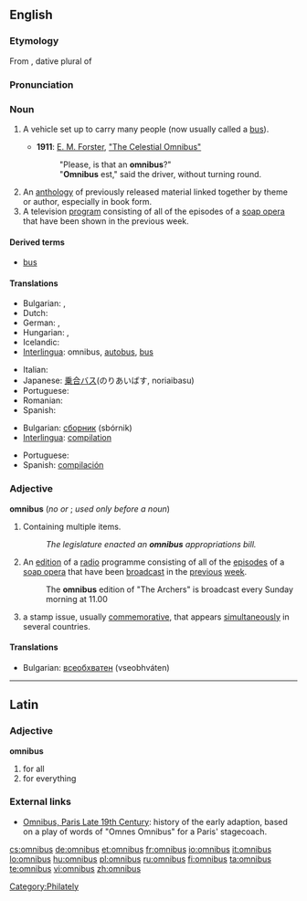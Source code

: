 {{also|Omnibus}}
==English==

===Etymology===
From {{etyl|la}} {{term|omnibus||lang=la|for all}}, dative plural of {{term|omnis||lang=la|all}}

===Pronunciation===
{{rfp}}
{{rfap|UK|UK}}
{{rfap|US|US}}

===Noun===
{{wikipedia}}
{{en-noun|es}}

# {{obsolete}} A vehicle set up to carry many people (now usually called a [[bus]]).
#* '''1911''': [[w:E. M. Forster|E. M. Forster]], [[w:The Celestial Omnibus|"The Celestial Omnibus"]]
#*: "Please, is that an '''omnibus'''?"<br>"'''Omnibus''' est," said the driver, without turning round.
# An [[anthology]] of previously released material linked together by theme or author, especially in book form.
# A television [[program]] consisting of all of the episodes of a [[soap opera]] that have been shown in the previous week.

====Derived terms====
* [[bus]]

====Translations====
{{trans-top|vehicle}}
* Bulgarian: {{t+|bg|омнибус|m|tr=omnibus}}, {{t+|bg|автобус|m|tr=avtobus}}
* Dutch: {{t+|nl|bus}}
* German: {{t+|de|Omnibus|m}}, {{t+|de|Bus|m}}
* Hungarian: {{t-|hu|omnibusz}}, {{t+|hu|autóbusz}}
* Icelandic: {{t+|is|strætó|m}}
* [[Interlingua]]: omnibus, [[autobus]], [[bus#Interlingua|bus]]
{{trans-mid}}
* Italian: {{t+|it|autobus|m}}
* Japanese: [[乗合]][[バス]](のりあいばす, noriaibasu)
* Portuguese: {{t+|pt|ônibus|m}}
* Romanian: {{t-|ro|autobuz|n}}
* Spanish: {{t+|es|autobús|m}}
{{trans-bottom}}

{{trans-top|book}}
* Bulgarian: [[сборник]] (sbórnik) {{m}}
* [[Interlingua]]: [[compilation#Interlingua|compilation]]
{{trans-mid}}
* Portuguese: {{t+|pt|compilação|f}}
* Spanish: [[compilación]] {{f}}
{{trans-bottom}}

{{trans-top|television programme/program}}
{{trans-mid}}
{{trans-bottom}}

===Adjective===
'''omnibus''' (''no'' {{compar}} ''or'' {{superl}}; ''used only before a noun'')

# Containing multiple items.
#: ''The legislature enacted an '''omnibus''' appropriations bill.''
# An [[edition]] of a [[radio]] programme consisting of all of the [[episode]]s of a [[soap opera]] that have been [[broadcast]] in the [[previous]] [[week]].
#: The '''omnibus''' edition of "The Archers" is broadcast every Sunday morning at 11.00
# {{philately}} a stamp issue, usually [[commemorative]], that appears [[simultaneously]] in several countries.

====Translations====
* Bulgarian: [[всеобхватен]] (vseobhváten)

----

==Latin==

===Adjective===
'''omnibus'''

# for all
# for everything

===External links===
* [http://people.hofstra.edu/geotrans/eng/ch6en/conc6en/omni.html Omnibus, Paris Late 19th Century]: history of the early adaption, based on a play of words of "Omnes Omnibus" for a Paris' stagecoach.

[[Category:Philately]]

[[cs:omnibus]]
[[de:omnibus]]
[[et:omnibus]]
[[fr:omnibus]]
[[io:omnibus]]
[[it:omnibus]]
[[lo:omnibus]]
[[hu:omnibus]]
[[pl:omnibus]]
[[ru:omnibus]]
[[fi:omnibus]]
[[ta:omnibus]]
[[te:omnibus]]
[[vi:omnibus]]
[[zh:omnibus]]